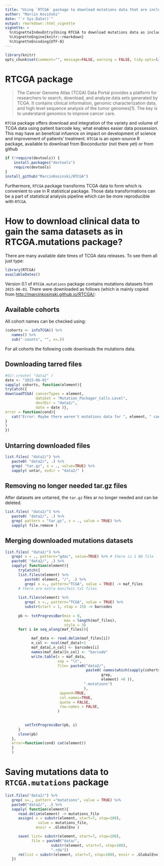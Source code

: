 ```yaml
---
title: "Using `RTCGA` package to download mutations data that are included in `RTCGA.mutations` package"
author: "Marcin Kosiński"
date: "`r Sys.Date()`"
output: rmarkdown::html_vignette
vignette: >
  %\VignetteIndexEntry{Using RTCGA to download mutations data as included in RTCGA.data}
  %\VignetteEngine{knitr::rmarkdown}
  %\VignetteEncoding{UTF-8}
---
```


```r
library(knitr)
opts_chunk$set(comment="", message=FALSE, warning = FALSE, tidy.opts=list(keep.blank.line=TRUE, width.cutoff=150),options(width=150), cache=TRUE, eval = FALSE)
```

# RTCGA package

> The Cancer Genome Atlas (TCGA) Data Portal provides a platform for researchers to search, download, and analyze data sets generated by TCGA. It contains clinical information, genomic characterization data, and high level sequence analysis of the tumor genomes[1]. The key is to understand genomics to improve cancer care.

`RTCGA` package offers download and integration of the variety and volume of TCGA data using patient barcode key, what enables easier data possession. This may have an benefcial infuence on impact on development of science and improvement of patients' treatment. `RTCGA` is an open-source R package, available to download from Bioconductor (not there yet) or from github
```r
if (!require(devtools)) {
    install.packages("devtools")
    require(devtools)
}
install_github("MarcinKosinski/RTCGA")
```

Furthermore, `RTCGA` package transforms TCGA data to form which is convenient to use in R statistical package. Those data transformations can be a part of statistical analysis pipeline which can be more reproducible with `RTCGA`.

# How to download clinical data to gain the sama datasets as in RTCGA.mutations package?

There are many available date times of TCGA data releases. To see them all just type:
```r
library(RTCGA)
availableDates()
```

Version 0.1 of `RTCGA.mutations` package contains mutations datasets from `2015-06-01`.
There were downloaded as follows (which is mainly copied from [http://marcinkosinski.github.io/RTCGA/](http://marcinkosinski.github.io/RTCGA/):

## Available cohorts

All cohort names can be checked using:
```r
(cohorts <- infoTCGA() %>% 
   names() %>% 
   sub("-counts", "", x=.))
```

For all cohorts the following code downloads the mutations data.

## Downloading tarred files
```r
#dir.create( "data2" )
date <- "2015-06-01"
sapply( cohorts, function(element){
tryCatch({
downloadTCGA( cancerTypes = element, 
              dataSet = "Mutation_Packager_Calls.Level",
              destDir = "data2/", 
              date = date )},
error = function(cond){
   cat("Error: Maybe there weren't mutations data for ", element, " cancer.\n")
}
)
})
```

## Untarring downloaded files

```r
list.files( "data2/") %>% 
   paste0( "data2/", .) %>%
   grep( "tar.gz", x = ., value=TRUE) %>%
   sapply( untar, exdir = "data2/" )
```
## Removing no longer needed tar.gz files
After datasets are untarred, the `tar.gz` files ar no longer needed and can be deleted.

```r
list.files( "data2/") %>% 
   paste0( "data2/", .) %>%
   grep( pattern = "tar.gz", x = ., value = TRUE) %>%
   sapply( file.remove )

```


## Merging downloaded mutations datasets

```r
list.files( "data2/") %>% 
   grep( x = ., pattern="gdac", value=TRUE) %>% # there is 1 NA file
   paste0( "data2/", .) %>%
   sapply( function(element){
      tryCatch({
      list.files(element) %>%
         paste0( element, "/", .) %>%
         grep( x =., pattern="TCGA", value = TRUE) -> maf_files 
      # there are extra manifest.txt files
      
      list.files(element) %>%
         grep( x =., pattern="TCGA", value = TRUE) %>%
         substr(start = 1, stop = 15) -> barcodes
      
      pb <- txtProgressBar(min = 0,
                           max = length(maf_files),
                           style = 3)
      for( i in seq_along(maf_files)){

            maf_data <- read.delim(maf_files[i])
            n_col <- ncol(maf_data)+1
            maf_data[,n_col] <- barcodes[i]
            names(maf_data)[n_col] <- "barcode"
            write.table(x = maf_data,
                        sep = "\t",
                        file= paste0("data2/", 
                                     paste0( names(which(sapply(cohorts,
                                            grep,
                                            element) >0 )),
                                    ".mutations")
                                    ),
                         append=TRUE,
                         col.names=TRUE,
                         quote = FALSE,
                         row.names = FALSE,
                        )
         
         
         setTxtProgressBar(pb, i)
      }
      close(pb)
   },
   error=function(cond) cat(element))   
   }
   )
```


# Saving mutations data to `RTCGA.mutations` package


```r
list.files("data2/") %>%
   grep( x=., pattern ="mutations", value = TRUE) %>%
   paste0("data2/", .) %>%
   sapply( function(element){
      read.delim(element) -> mutations_file
      assign( x = substr(element, start=7, stop=100),
               value = mutations_file,
              envir = .GlobalEnv )

      save( list= substr(element, start=7, stop=100),
            file = paste0("data/",
                     substr(element, start=7, stop=100),
                     ".rda"))
      rm(list = substr(element, start=7, stop=100), envir = .GlobalEnv)
   })
```

